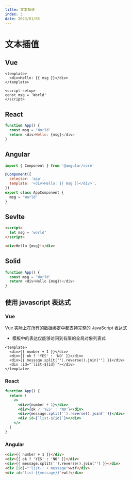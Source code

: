 ```yaml
---
title: 文本插值
index: 3
date: 2023/01/05
---
```


# 文本插值

## Vue

```vue
<template>
  <div>Hello: {{ msg }}</div>
</template>

<script setup>
const msg = 'World'
</script>
```

## React

```javascript
function App() {
  const msg = 'World'
  return <div>Hello: {msg}</div>
}
```

## Angular

```javascript
import { Component } from '@angular/core'

@Component({
  selector: 'app',
  template: '<div>Hello: {{ msg }}</div>',
})
export class AppComponent {
  msg = 'World'
}
```

## Sevlte

```html
<script>
  let msg = 'world'
</script>

<div>Hello {msg}!</div>
```

## Solid

```javascript
function App() {
  const msg = 'World'
  return <div>Hello {msg}!</div>
}
```

## 使用 javascript 表达式

### Vue

Vue 实际上在所有的数据绑定中都支持完整的 JavaScript 表达式

- 模板中的表达仅能够访问到有限的全局对象列表式

```vue
<template>
  <div>{{ number + 1 }}</div>
  <div>{{ ok ? 'YES' : 'NO' }}</div>
  <div>{{ message.split('').reverse().join('') }}</div>
  <div :id="`list-${id}`"></div>
</template>
```

### React

```jsx
function App() {
  return (
    <>
      <div>{number + 1}</div>
      <div>{ok ? 'YES' : 'NO'}</div>
      <div>{message.split('').reverse().join('')}</div>
      <div id={`list-${id}`}></div>
    </>
  )
}
```

### Angular

```html
<div>{{ number + 1 }}</div>
<div>{{ ok ? 'YES' : 'NO' }}</div>
<div>{{ message.split('').reverse().join('') }}</div>
<div [id]="'list-' + message">wtf</div>
<div id="list-{{message}}">wtf</div>
```
